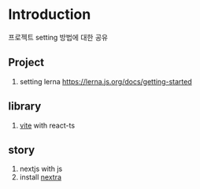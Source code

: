 # Introduction

프로젝트 setting 방법에 대한 공유


## Project
1. setting lerna https://lerna.js.org/docs/getting-started

## library
1. [vite](https://vitejs.dev/guide/) with react-ts

## story
1. nextjs with js
2. install [nextra](https://nextra.site/docs/docs-theme/start)